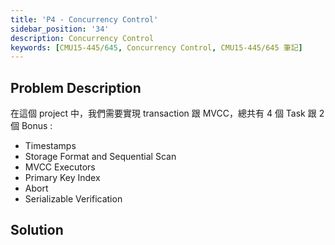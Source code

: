 ```yaml
---
title: 'P4 - Concurrency Control'
sidebar_position: '34'
description: Concurrency Control
keywords: [CMU15-445/645, Concurrency Control, CMU15-445/645 筆記]
---
```


<head>
  <title>CMU 15-445/645 Project#4 Concurrency Control</title>
</head>

## Problem Description

在這個 project 中，我們需要實現 transaction 跟 MVCC，總共有 4 個 Task 跟 2 個 Bonus :

- Timestamps
- Storage Format and Sequential Scan
- MVCC Executors
- Primary Key Index
- Abort
- Serializable Verification

## Solution
